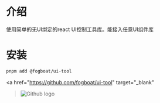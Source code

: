 



<Meta title="开始" />

  # 介绍
  使用简单的无UI绑定的react UI控制工具库。能接入任意UI组件库
  # 安装
  ```sh
  pnpm add @fogboat/ui-tool
  ```
<a
    href="https://github.com/fogboat/ui-tool"
    target="_blank"
  ><img src={Github} alt="Github logo" className="sb-image"/></a>

<style>
  {`
  img {
    object-fit: cover;
  }
  .sb-image {
    max-height: 32px;
    align-self: flex-start;
  }
  `}
</style>
